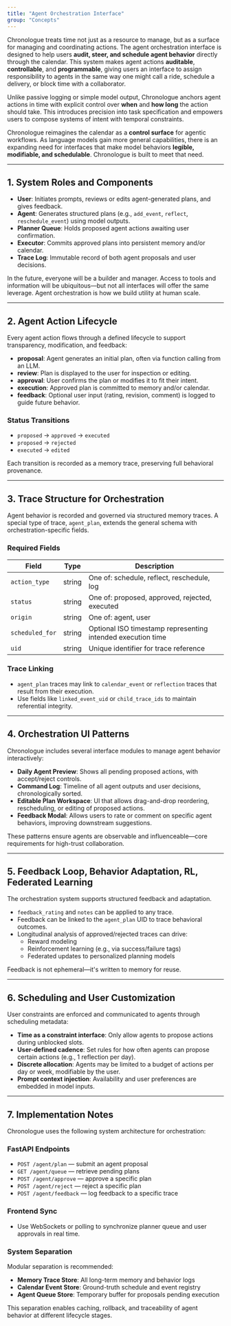 ```yaml
---
title: "Agent Orchestration Interface"
group: "Concepts"
---
```


Chronologue treats time not just as a resource to manage, but as a surface for managing and coordinating actions. The agent orchestration interface is designed to help users **audit, steer, and schedule agent behavior** directly through the calendar. This system makes agent actions **auditable**, **controllable**, and **programmable**, giving users an interface to assign responsibility to agents in the same way one might call a ride, schedule a delivery, or block time with a collaborator.

Unlike passive logging or simple model output, Chronologue anchors agent actions in time with explicit control over **when** and **how long** the action should take. This introduces precision into task specification and empowers users to compose systems of intent with temporal constraints.

Chronologue reimagines the calendar as a **control surface** for agentic workflows. As language models gain more general capabilities, there is an expanding need for interfaces that make model behaviors **legible, modifiable, and schedulable**. Chronologue is built to meet that need.

---

## 1. System Roles and Components

- **User**: Initiates prompts, reviews or edits agent-generated plans, and gives feedback.
- **Agent**: Generates structured plans (e.g., `add_event`, `reflect`, `reschedule_event`) using model outputs.
- **Planner Queue**: Holds proposed agent actions awaiting user confirmation.
- **Executor**: Commits approved plans into persistent memory and/or calendar.
- **Trace Log**: Immutable record of both agent proposals and user decisions.

In the future, everyone will be a builder and manager. Access to tools and information will be ubiquitous—but not all interfaces will offer the same leverage. Agent orchestration is how we build utility at human scale.

---

## 2. Agent Action Lifecycle

Every agent action flows through a defined lifecycle to support transparency, modification, and feedback:

- **proposal**: Agent generates an initial plan, often via function calling from an LLM.
- **review**: Plan is displayed to the user for inspection or editing.
- **approval**: User confirms the plan or modifies it to fit their intent.
- **execution**: Approved plan is committed to memory and/or calendar.
- **feedback**: Optional user input (rating, revision, comment) is logged to guide future behavior.

### Status Transitions

- `proposed` → `approved` → `executed`
- `proposed` → `rejected`
- `executed` → `edited`

Each transition is recorded as a memory trace, preserving full behavioral provenance.

---

## 3. Trace Structure for Orchestration

Agent behavior is recorded and governed via structured memory traces. A special type of trace, `agent_plan`, extends the general schema with orchestration-specific fields.

### Required Fields

| Field           | Type     | Description |
|------------------|----------|-------------|
| `action_type`    | string   | One of: schedule, reflect, reschedule, log |
| `status`         | string   | One of: proposed, approved, rejected, executed |
| `origin`         | string   | One of: agent, user |
| `scheduled_for`  | string   | Optional ISO timestamp representing intended execution time |
| `uid`            | string   | Unique identifier for trace reference |

### Trace Linking

- `agent_plan` traces may link to `calendar_event` or `reflection` traces that result from their execution.
- Use fields like `linked_event_uid` or `child_trace_ids` to maintain referential integrity.

---

## 4. Orchestration UI Patterns

Chronologue includes several interface modules to manage agent behavior interactively:

- **Daily Agent Preview**: Shows all pending proposed actions, with accept/reject controls.
- **Command Log**: Timeline of all agent outputs and user decisions, chronologically sorted.
- **Editable Plan Workspace**: UI that allows drag-and-drop reordering, rescheduling, or editing of proposed actions.
- **Feedback Modal**: Allows users to rate or comment on specific agent behaviors, improving downstream suggestions.

These patterns ensure agents are observable and influenceable—core requirements for high-trust collaboration.

---

## 5. Feedback Loop, Behavior Adaptation, RL, Federated Learning

The orchestration system supports structured feedback and adaptation.

- `feedback_rating` and `notes` can be applied to any trace.
- Feedback can be linked to the `agent_plan` UID to trace behavioral outcomes.
- Longitudinal analysis of approved/rejected traces can drive:
  - Reward modeling
  - Reinforcement learning (e.g., via success/failure tags)
  - Federated updates to personalized planning models

Feedback is not ephemeral—it's written to memory for reuse.

---

## 6. Scheduling and User Customization

User constraints are enforced and communicated to agents through scheduling metadata:

- **Time as a constraint interface**: Only allow agents to propose actions during unblocked slots.
- **User-defined cadence**: Set rules for how often agents can propose certain actions (e.g., 1 reflection per day).
- **Discrete allocation**: Agents may be limited to a budget of actions per day or week, modifiable by the user.
- **Prompt context injection**: Availability and user preferences are embedded in model inputs.

---

## 7. Implementation Notes

Chronologue uses the following system architecture for orchestration:

### FastAPI Endpoints

- `POST /agent/plan` — submit an agent proposal
- `GET /agent/queue` — retrieve pending plans
- `POST /agent/approve` — approve a specific plan
- `POST /agent/reject` — reject a specific plan
- `POST /agent/feedback` — log feedback to a specific trace

### Frontend Sync

- Use WebSockets or polling to synchronize planner queue and user approvals in real time.

### System Separation

Modular separation is recommended:

- **Memory Trace Store**: All long-term memory and behavior logs
- **Calendar Event Store**: Ground-truth schedule and event registry
- **Agent Queue Store**: Temporary buffer for proposals pending execution

This separation enables caching, rollback, and traceability of agent behavior at different lifecycle stages.

